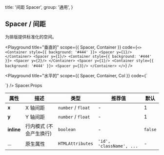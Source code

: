 
  title: '间距 Spacer',
  group: '通用',
}

## Spacer / 间距

为排版提供标准化的空间。

<Playground
  title="垂直的"
  scope={{ Spacer, Container }}
  code={`
<>
  <Container style={{ background: '#444' }}>
    <Spacer y={1}/>
  </Container>
  <Spacer y={1}/>
  <Container style={{ background: '#444' }}>
    <Spacer y={2}/>
  </Container>
  <Spacer y={1}/>
  <Container style={{ background: '#444' }}>
    <Spacer y={3}/>
  </Container>
</>
`} />

<Playground
  title="水平的"
  scope={{ Spacer, Container, Col }}
  code={`
<Container>
  <Col style={{ background: '#444' }} />
  <Spacer x={5}/>
  <Col style={{ background: '#444' }} />
</Container>
`} />

<Attributes edit="/pages/zh-cn/components/spacer.mdx">
<Attributes.Title>Spacer.Props</Attributes.Title>

| 属性 | 描述 | 类型 | 推荐值 | 默认
| ---------- | ---------- | ---- |  -------------- | ------ |
| **x** | X 轴间距 | `number` / `float` | - | 1 |
| **y** | Y 轴间距 | `number` / `float` | - | 1 |
| **inline** | 行内模式 (不会产生换行) | `boolean` | - | `false` |
| ... | 原生属性 | `HTMLAttributes` | `'id', 'className', ...` | - |

</Attributes>

